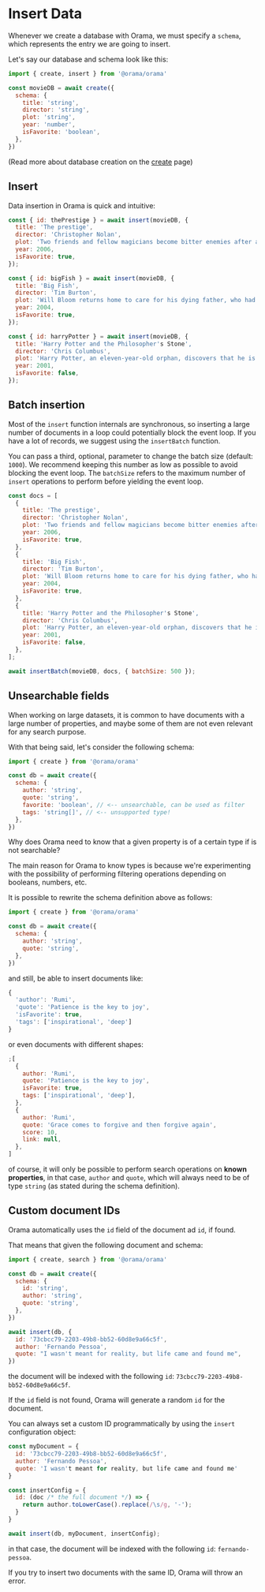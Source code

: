 
# Insert Data

Whenever we create a database with Orama, we must specify a `schema`, which
represents the entry we are going to insert.

Let's say our database and schema look like this:

```javascript copy
import { create, insert } from '@orama/orama'

const movieDB = await create({
  schema: {
    title: 'string',
    director: 'string',
    plot: 'string',
    year: 'number',
    isFavorite: 'boolean',
  },
})
```

(Read more about database creation on the [create](/usage/create) page)

## Insert

Data insertion in Orama is quick and intuitive:

```javascript copy
const { id: thePrestige } = await insert(movieDB, {
  title: 'The prestige',
  director: 'Christopher Nolan',
  plot: 'Two friends and fellow magicians become bitter enemies after a sudden tragedy. As they devote themselves to this rivalry, they make sacrifices that bring them fame but with terrible consequences.',
  year: 2006,
  isFavorite: true,
});

const { id: bigFish } = await insert(movieDB, {
  title: 'Big Fish',
  director: 'Tim Burton',
  plot: 'Will Bloom returns home to care for his dying father, who had a penchant for telling unbelievable stories. After he passes away, Will tries to find out if his tales were really true.',
  year: 2004,
  isFavorite: true,
});

const { id: harryPotter } = await insert(movieDB, {
  title: 'Harry Potter and the Philosopher's Stone',
  director: 'Chris Columbus',
  plot: 'Harry Potter, an eleven-year-old orphan, discovers that he is a wizard and is invited to study at Hogwarts. Even as he escapes a dreary life and enters a world of magic, he finds trouble awaiting him.',
  year: 2001,
  isFavorite: false,
});
```

## Batch insertion

Most of the `insert` function internals are synchronous, so inserting a large
number of documents in a loop could potentially block the event loop. If you
have a lot of records, we suggest using the `insertBatch` function.

You can pass a third, optional, parameter to change the batch size (default:
`1000`). We recommend keeping this number as low as possible to avoid blocking
the event loop. The `batchSize` refers to the maximum number of `insert`
operations to perform before yielding the event loop.

```javascript copy
const docs = [
  {
    title: 'The prestige',
    director: 'Christopher Nolan',
    plot: 'Two friends and fellow magicians become bitter enemies after a sudden tragedy. As they devote themselves to this rivalry, they make sacrifices that bring them fame but with terrible consequences.',
    year: 2006,
    isFavorite: true,
  },
  {
    title: 'Big Fish',
    director: 'Tim Burton',
    plot: 'Will Bloom returns home to care for his dying father, who had a penchant for telling unbelievable stories. After he passes away, Will tries to find out if his tales were really true.',
    year: 2004,
    isFavorite: true,
  },
  {
    title: 'Harry Potter and the Philosopher's Stone',
    director: 'Chris Columbus',
    plot: 'Harry Potter, an eleven-year-old orphan, discovers that he is a wizard and is invited to study at Hogwarts. Even as he escapes a dreary life and enters a world of magic, he finds trouble awaiting him.',
    year: 2001,
    isFavorite: false,
  },
];

await insertBatch(movieDB, docs, { batchSize: 500 });
```

## Unsearchable fields

When working on large datasets, it is common to have documents with a large
number of properties, and maybe some of them are not even relevant for any
search purpose.

With that being said, let's consider the following schema:

```javascript copy
import { create } from '@orama/orama'

const db = await create({
  schema: {
    author: 'string',
    quote: 'string',
    favorite: 'boolean', // <-- unsearchable, can be used as filter
    tags: 'string[]', // <-- unsupported type!
  },
})
```

Why does Orama need to know that a given property is of a certain type if is not
searchable?

The main reason for Orama to know types is because we're experimenting with the
possibility of performing filtering operations depending on booleans, numbers,
etc.

It is possible to rewrite the schema definition above as follows:

```javascript copy
import { create } from '@orama/orama'

const db = await create({
  schema: {
    author: 'string',
    quote: 'string',
  },
})
```

and still, be able to insert documents like:

```javascript copy
{
  'author': 'Rumi',
  'quote': 'Patience is the key to joy',
  'isFavorite': true,
  'tags': ['inspirational', 'deep']
}
```

or even documents with different shapes:

```javascript copy
;[
  {
    author: 'Rumi',
    quote: 'Patience is the key to joy',
    isFavorite: true,
    tags: ['inspirational', 'deep'],
  },
  {
    author: 'Rumi',
    quote: 'Grace comes to forgive and then forgive again',
    score: 10,
    link: null,
  },
]
```

of course, it will only be possible to perform search operations on **known properties**, in that case, `author` and `quote`, which will always need to be
of type `string` (as stated during the schema definition).

## Custom document IDs

Orama automatically uses the `id` field of the document ad `id`, if found.

That means that given the following document and schema:

```js
import { create, search } from '@orama/orama'

const db = await create({
  schema: {
    id: 'string',
    author: 'string',
    quote: 'string',
  },
})

await insert(db, {
  id: '73cbcc79-2203-49b8-bb52-60d8e9a66c5f',
  author: 'Fernando Pessoa',
  quote: "I wasn't meant for reality, but life came and found me",
})
```

the document will be indexed with the following `id`: `73cbcc79-2203-49b8-bb52-60d8e9a66c5f`.

<Callout type="info">If the `id` field is not found, Orama will generate a random `id` for the document.</Callout>

You can always set a custom ID programmatically by using the `insert` configuration object:

```js
const myDocument = {
  id: '73cbcc79-2203-49b8-bb52-60d8e9a66c5f',
  author: 'Fernando Pessoa',
  quote: 'I wasn't meant for reality, but life came and found me'
}

const insertConfig = {
  id: (doc /* the full document */) => {
    return author.toLowerCase().replace(/\s/g, '-');
  }
}

await insert(db, myDocument, insertConfig);
```

in that case, the document will be indexed with the following `id`: `fernando-pessoa`.

<Callout type="warning">If you try to insert two documents with the same ID, Orama will throw an error.</Callout>
